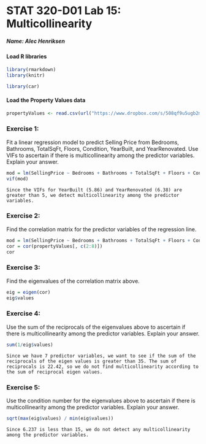 <!-- INSTRUCTION: This is the template you will use to type up your responses to the exercises. To produce a document that you can print out and turn in just click on Knit HTML above. All you need to do to complete the lab is to type up your BRIEF answers and the R code (when necessary) in the spaces provided below. -->

STAT 320-D01 Lab 15: Multicollinearity
========================================================

##### Name: Alec Henriksen


#### Load R libraries
```{r warning=FALSE, message=FALSE}
library(rmarkdown)
library(knitr)

library(car)
```


#### Load the Property Values data
```{r}
propertyValues <- read.csv(url("https://www.dropbox.com/s/508qf9u5ugb2maq/propertyValues.csv?dl=1"))
```


### Exercise 1:
Fit a linear regression model to predict Selling Price from Bedrooms, Bathrooms, TotalSqFt, Floors, Condition, YearBuilt, and YearRenovated. Use VIFs to ascertain if there is multicollinearity among the predictor variables. Explain your answer.
```{r}
mod = lm(SellingPrice ~ Bedrooms + Bathrooms + TotalSqFt + Floors + Condition + YearBuilt + YearRenovated, data = propertyValues)
vif(mod)
```
```
Since the VIFs for YearBuilt (5.86) and YearRenovated (6.38) are greater than 5, we detect multicollinearity among the predictor variables.
```


### Exercise 2:
Find the correlation matrix for the predictor variables of the regression line.
```{r}
mod = lm(SellingPrice ~ Bedrooms + Bathrooms + TotalSqFt + Floors + Condition + YearBuilt + YearRenovated, data = propertyValues)
cor = cor(propertyValues[, c(2:8)])
cor
```


### Exercise 3:
Find the eigenvalues of the correlation matrix above.
```{r}
eig = eigen(cor)
eig$values
```


### Exercise 4:
Use the sum of the reciprocals of the eigenvalues above to ascertain if there is multicollinearity among the predictor variables. Explain your answer.
```{r}
sum(1/eig$values)
```
```
Since we have 7 predictor variables, we want to see if the sum of the reciprocals of the eigen values is greater than 35. The sum of reciprocals is 22.42, so we do not find multicollinearity according to the sum of reciprocal eigen values.
```


### Exercise 5:
Use the condition number for the eigenvalues above to ascertain if there is multicollinearity among the predictor variables. Explain your answer.
```{r}
sqrt(max(eig$values) / min(eig$values))
```
```
Since 6.237 is less than 15, we do not detect any multicollinearity among the predictor variables.
```